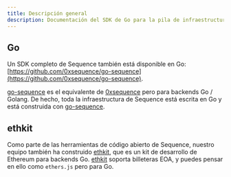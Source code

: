 ```yaml
---
title: Descripción general
description: Documentación del SDK de Go para la pila de infraestructura Sequence para juegos web3.
---
```


## Go

Un SDK completo de Sequence también está disponible en Go: [https://github.com/0xsequence/go-sequence](https://github.com/0xsequence/go-sequence).

[go-sequence](https://github.com/0xsequence/go-sequence) es el equivalente de [0xsequence](https://github.com/0xsequence/sequence.js)
pero para backends Go / Golang. De hecho, toda la infraestructura de Sequence está escrita en Go y está construida con [go-sequence](https://github.com/0xsequence/go-sequence).

## ethkit

Como parte de las herramientas de código abierto de Sequence, nuestro equipo también ha construido [ethkit](https://github.com/0xsequence/ethkit), que
es un kit de desarrollo de Ethereum para backends Go. [ethkit](https://github.com/0xsequence/ethkit) soporta billeteras EOA,
y puedes pensar en ello como `ethers.js` pero para Go.
